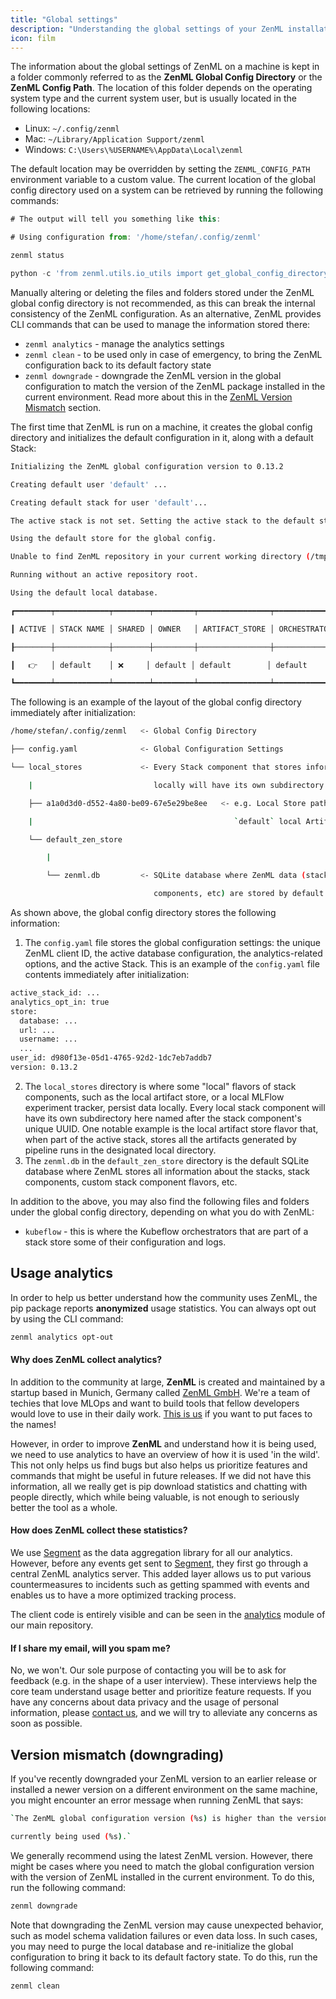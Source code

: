 ```yaml
---
title: "Global settings"
description: "Understanding the global settings of your ZenML installation."
icon: film
---
```


The information about the global settings of ZenML on a machine is kept in a folder commonly referred to as the **ZenML Global Config Directory** or the **ZenML Config Path**. The location of this folder depends on the operating system type and the current system user, but is usually located in the following locations:

* Linux: `~/.config/zenml`
* Mac: `~/Library/Application Support/zenml`
* Windows: `C:\Users\%USERNAME%\AppData\Local\zenml`

The default location may be overridden by setting the `ZENML_CONFIG_PATH` environment variable to a custom value. The current location of the global config directory used on a system can be retrieved by running the following commands:


```js
# The output will tell you something like this:

# Using configuration from: '/home/stefan/.config/zenml'

zenml status

python -c 'from zenml.utils.io_utils import get_global_config_directory; print(get_global_config_directory())'
```

<Note>
Manually altering or deleting the files and folders stored under the ZenML global config directory is not recommended, as this can break the internal consistency of the ZenML configuration. As an alternative, ZenML provides CLI commands that can be used to manage the information stored there:

* `zenml analytics` \- manage the analytics settings
* `zenml clean` \- to be used only in case of emergency, to bring the ZenML configuration back to its default factory state
* `zenml downgrade` \- downgrade the ZenML version in the global configuration to match the version of the ZenML package installed in the current environment. Read more about this in the [ZenML Version Mismatch](versions/0.66.0/reference/global-settings#version-mismatch-downgrading) section.
</Note>

The first time that ZenML is run on a machine, it creates the global config directory and initializes the default configuration in it, along with a default Stack:


```Bash
Initializing the ZenML global configuration version to 0.13.2

Creating default user 'default' ...

Creating default stack for user 'default'...

The active stack is not set. Setting the active stack to the default stack.

Using the default store for the global config.

Unable to find ZenML repository in your current working directory (/tmp/folder) or any parent directories. If you want to use an existing repository which is in a different location, set the environment variable 'ZENML_REPOSITORY_PATH'. If you want to create a new repository, run zenml init.

Running without an active repository root.

Using the default local database.

┏━━━━━━━━┯━━━━━━━━━━━━┯━━━━━━━━┯━━━━━━━━━┯━━━━━━━━━━━━━━━━┯━━━━━━━━━━━━━━┓

┃ ACTIVE │ STACK NAME │ SHARED │ OWNER   │ ARTIFACT_STORE │ ORCHESTRATOR ┃

┠────────┼────────────┼────────┼─────────┼────────────────┼──────────────┨

┃   👉   │ default    │ ❌     │ default │ default        │ default      ┃

┗━━━━━━━━┷━━━━━━━━━━━━┷━━━━━━━━┷━━━━━━━━━┷━━━━━━━━━━━━━━━━┷━━━━━━━━━━━━━━┛
```

The following is an example of the layout of the global config directory immediately after initialization:


```bash
/home/stefan/.config/zenml   <- Global Config Directory

├── config.yaml              <- Global Configuration Settings

└── local_stores             <- Every Stack component that stores information

    |                           locally will have its own subdirectory here.

    ├── a1a0d3d0-d552-4a80-be09-67e5e29be8ee   <- e.g. Local Store path for the

    |                                             `default` local Artifact Store

    └── default_zen_store

        |

        └── zenml.db         <- SQLite database where ZenML data (stacks,

                                components, etc) are stored by default.
```

As shown above, the global config directory stores the following information:

1. The `config.yaml` file stores the global configuration settings: the unique ZenML client ID, the active database configuration, the analytics-related options, and the active Stack. This is an example of the `config.yaml` file contents immediately after initialization:

```Bash
active_stack_id: ...
analytics_opt_in: true
store:
  database: ...
  url: ...
  username: ...
  ...
user_id: d980f13e-05d1-4765-92d2-1dc7eb7addb7
version: 0.13.2
```
2. The `local_stores` directory is where some "local" flavors of stack components, such as the local artifact store, or a local MLFlow experiment tracker, persist data locally. Every local stack component will have its own subdirectory here named after the stack component's unique UUID. One notable example is the local artifact store flavor that, when part of the active stack, stores all the artifacts generated by pipeline runs in the designated local directory.
3. The `zenml.db` in the `default_zen_store` directory is the default SQLite database where ZenML stores all information about the stacks, stack components, custom stack component flavors, etc.

In addition to the above, you may also find the following files and folders under the global config directory, depending on what you do with ZenML:

* `kubeflow` \- this is where the Kubeflow orchestrators that are part of a stack store some of their configuration and logs.

## Usage analytics

In order to help us better understand how the community uses ZenML, the pip package reports **anonymized** usage statistics. You can always opt out by using the CLI command:

```Bash
zenml analytics opt-out
```

#### Why does ZenML collect analytics?

In addition to the community at large, **ZenML** is created and maintained by a startup based in Munich, Germany called [ZenML GmbH](https://zenml.io). We're a team of techies that love MLOps and want to build tools that fellow developers would love to use in their daily work. [This is us](https://zenml.io/company#CompanyTeam) if you want to put faces to the names!

However, in order to improve **ZenML** and understand how it is being used, we need to use analytics to have an overview of how it is used 'in the wild'. This not only helps us find bugs but also helps us prioritize features and commands that might be useful in future releases. If we did not have this information, all we really get is pip download statistics and chatting with people directly, which while being valuable, is not enough to seriously better the tool as a whole.

#### How does ZenML collect these statistics?

We use [Segment](https://segment.com) as the data aggregation library for all our analytics. However, before any events get sent to [Segment](https://segment.com), they first go through a central ZenML analytics server. This added layer allows us to put various countermeasures to incidents such as getting spammed with events and enables us to have a more optimized tracking process.

The client code is entirely visible and can be seen in the [analytics](https://github.com/zenml-io/zenml/tree/main/src/zenml/analytics) module of our main repository.

#### If I share my email, will you spam me?

No, we won't. Our sole purpose of contacting you will be to ask for feedback (e.g. in the shape of a user interview). These interviews help the core team understand usage better and prioritize feature requests. If you have any concerns about data privacy and the usage of personal information, please [contact us](mailto:support@zenml.io), and we will try to alleviate any concerns as soon as possible.

## Version mismatch (downgrading)

If you've recently downgraded your ZenML version to an earlier release or installed a newer version on a different environment on the same machine, you might encounter an error message when running ZenML that says:

```Bash
`The ZenML global configuration version (%s) is higher than the version of ZenML

currently being used (%s).`
```

We generally recommend using the latest ZenML version. However, there might be cases where you need to match the global configuration version with the version of ZenML installed in the current environment. To do this, run the following command:


```Bash
zenml downgrade
```

<Note>
Note that downgrading the ZenML version may cause unexpected behavior, such as model schema validation failures or even data loss. In such cases, you may need to purge the local database and re-initialize the global configuration to bring it back to its default factory state. To do this, run the following command:

```Bash
zenml clean
```
</Note>
